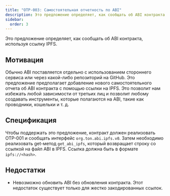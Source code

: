 ```yaml
---
title: "OTP-003: Самостоятельная отчетность по ABI"
description: Это предложение определяет, как сообщать об ABI контракта с помощью ссылки IPFS
sidebar:
  order: 3
---
```


Это предложение определяет, как сообщать об ABI контракта, используя ссылку IPFS.

## Мотивация

Обычно ABI поставляется отдельно с использованием стороннего сервиса или через какой-либо репозиторий на GitHub. Это предложение предполагает добавление нового самостоятельного отчета об ABI контракта с помощью ссылки на IPFS. Это позволит нам избежать любой зависимости от третьих лиц и позволит любому создавать инструменты, которые полагаются на ABI, такие как проводники, кошельки и т. д.

## Спецификация

Чтобы поддержать это предложение, контракт должен реализовать OTP-001 и сообщать интерфейс `org.ton.abi.ipfs.v0`. Затем необходимо реализовать get-метод `get_abi_ipfs`, который возвращает строку со ссылкой на файл ABI в IPFS. Ссылка должна быть в формате `ipfs://<hash>`.

## Недостатки

- Невозможно обновить ABI без обновления контракта. Этот недостаток существует только для жестко закодированных ссылок.
